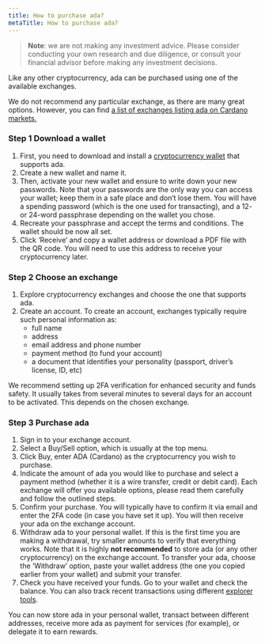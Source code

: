 ```yaml
---
title: How to purchase ada?
metaTitle: How to purchase ada?
---
```


> **Note**: we are not making any investment advice. Please consider conducting
> your own research and due diligence, or consult your financial advisor before
> making any investment decisions.

Like any other cryptocurrency, ada can be purchased using one of the available
exchanges.

We do not recommend any particular exchange, as there are many great options.
However, you can find
[a list of exchanges listing ada on Cardano markets.](https://coinmarketcap.com/currencies/cardano/markets/)

### Step 1 Download a wallet

1.  First, you need to download and install a [cryptocurrency wallet](/new-to-cardano/types-of-wallets/#wheretostoreada) that supports ada.
2.  Create a new wallet and name it.
3.  Then, activate your new wallet and ensure to write down your new passwords.
    Note that your passwords are the only way you can access your wallet; keep
    them in a safe place and don’t lose them. You will have a spending password
    (which is the one used for transacting), and a 12- or 24-word passphrase
    depending on the wallet you chose.
4.  Recreate your passphrase and accept the terms and conditions. The wallet
    should be now all set.
5.  Click ‘Receive’ and copy a wallet address or download a PDF file with the QR
    code. You will need to use this address to receive your cryptocurrency
    later.

### Step 2 Choose an exchange

1.  Explore cryptocurrency exchanges and choose the one that supports ada.
2.  Create an account. To create an account, exchanges typically require such
    personal information as:
    - full name
    - address
    - email address and phone number
    - payment method (to fund your account)
    - a document that identifies your personality (passport, driver’s license,
      ID, etc)

We recommend setting up 2FA verification for enhanced security and funds safety.
It usually takes from several minutes to several days for an account to be
activated. This depends on the chosen exchange.

### Step 3 Purchase ada

1.  Sign in to your exchange account.
2.  Select a Buy/Sell option, which is usually at the top menu.
3.  Click Buy, enter ADA (Cardano) as the cryptocurrency you wish to purchase.
4.  Indicate the amount of ada you would like to purchase and select a payment method (whether it is a wire transfer, credit or debit card). Each exchange will offer you available options, please read them carefully and follow the outlined steps.
5.  Confirm your purchase. You will typically have to confirm it via email and enter the 2FA code (in case you have set it up). You will then receive your ada on the exchange account.
6.  Withdraw ada to your personal wallet. If this is the first time you are making a withdrawal, try smaller amounts to verify that everything works. Note that it is highly **not recommended** to store ada (or any other cryptocurrency) on the exchange account. To transfer your ada, choose the ‘Withdraw’ option, paste your wallet address (the one you copied earlier from your wallet) and submit your transfer.
7.  Check you have received your funds. Go to your wallet and check the balance. You can also track recent transactions using different [explorer tools](/new-to-cardano/cardano-tracking-tools).

You can now store ada in your personal wallet, transact between different
addresses, receive more ada as payment for services (for example), or delegate
it to earn rewards.
